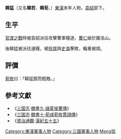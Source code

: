 '''韓猛'''（又名'''韓若'''、'''韓荀'''，{{bd|?||?||catIdx=Han韓猛}}）[[東漢|東漢]]末年人物，[[袁紹|袁紹]]部下。
== 生平 ==
[[官渡之戰|官渡之戰]]時被袁紹派往攻擊曹軍糧道，[[曹仁|曹仁]]破於雞洛山。

後韓猛被派往運糧，被[[徐晃|徐晃]]與[[史渙|史渙]]擊敗，輜重被燒。

==評價==
[[荀攸|荀攸]]曰：「韓猛銳而輕敵。」

==參考文獻==
* 《[[三国志|三国志]]·[[s:三國志/卷09|魏書九·諸夏侯曹傳]]》
* 《[[三国志|三国志]]·[[s:三國志/卷10|魏書十·荀彧荀攸賈詡傳]]》
* 《[[資治通鑑|資治通鑑]]·[[s:資治通鑑/卷063|漢紀五十五]]》

{{DEFAULTSORT:Han韓猛}}
[[Category:東漢軍事人物|Category:東漢軍事人物]]
[[Category:三國軍事人物|Category:三國軍事人物]]
[[Category:韓姓|Meng猛]]